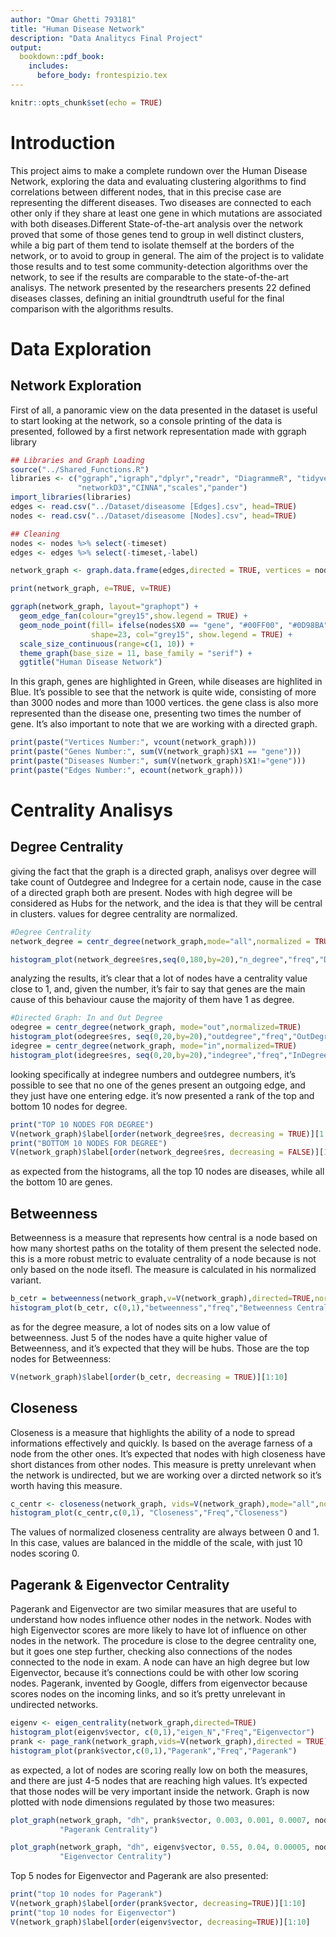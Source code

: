 ```yaml
---
author: "Omar Ghetti 793181"
title: "Human Disease Network"
description: "Data Analitycs Final Project"
output:
  bookdown::pdf_book:
    includes:
      before_body: frontespizio.tex
---
```


```r
knitr::opts_chunk$set(echo = TRUE)
```

# Introduction

This project aims to make a complete rundown over the Human Disease Network, exploring the data and evaluating clustering algorithms to find correlations between different nodes, that in this precise case are representing the different diseases.
Two diseases are connected to each other only if they share at least one gene in which mutations are associated with both diseases.Different State-of-the-art analysis over the network proved that some of those genes tend to group in well distinct clusters, while a big part of them tend to isolate themself at the borders of the network, or to avoid to group in general. The aim of the project is to validate those results and to test some community-detection algorithms over the network, to see if the results are comparable to the state-of-the-art analisys.
The network presented by the researchers presents 22 defined diseases classes, defining an initial groundtruth useful for the final comparison with the algorithms results.

# Data Exploration

## Network Exploration

First of all, a panoramic view on the data presented in the dataset is useful to start looking at the network, so a console printing of the data is presented, followed by a first network representation made with ggraph library

```r
## Libraries and Graph Loading
source("../Shared_Functions.R")
libraries <- c("ggraph","igraph","dplyr","readr", "DiagrammeR", "tidyverse", "Cairo", 
               "networkD3","CINNA","scales","pander")
import_libraries(libraries)
edges <- read.csv("../Dataset/diseasome [Edges].csv", head=TRUE)
nodes <- read.csv("../Dataset/diseasome [Nodes].csv", head=TRUE)

## Cleaning
nodes <- nodes %>% select(-timeset)
edges <- edges %>% select(-timeset,-label)

network_graph <- graph.data.frame(edges,directed = TRUE, vertices = nodes)
```

```r
print(network_graph, e=TRUE, v=TRUE)

```

```r
ggraph(network_graph, layout="graphopt") +
  geom_edge_fan(colour="grey15",show.legend = TRUE) +
  geom_node_point(fill= ifelse(nodes$X0 == "gene", "#00FF00", "#0D98BA"), 
                  shape=23, col="grey15", show.legend = TRUE) +
  scale_size_continuous(range=c(1, 10)) +
  theme_graph(base_size = 11, base_family = "serif") +
  ggtitle("Human Disease Network")

```

In this graph, genes are highlighted in Green, while diseases are highlited in Blue. It's possible to see that the network is quite wide, consisting of more than 3000 nodes and more than 1000 vertices.
the gene class is also more represented than the disease one, presenting two times the number of gene. It's also important to note that we are working with a directed graph.

```r
print(paste("Vertices Number:", vcount(network_graph)))
print(paste("Genes Number:", sum(V(network_graph)$X1 == "gene")))
print(paste("Diseases Number:", sum(V(network_graph)$X1!="gene")))
print(paste("Edges Number:", ecount(network_graph)))

```


# Centrality Analisys

## Degree Centrality

giving the fact that the graph is a directed graph, analisys over degree will take count of Outdegree and Indegree for a certain node, cause in the case of a directed graph both are present. Nodes with high degree will be considered as Hubs for the network, and the idea is that they will be central in clusters. values for degree centrality are normalized.

```r
#Degree Centrality
network_degree = centr_degree(network_graph,mode="all",normalized = TRUE)

histogram_plot(network_degree$res,seq(0,180,by=20),"n_degree","freq","Degree Centrality")
```


analyzing the results, it's clear that a lot of nodes have a centrality value close to 1, and, given the number, it's fair to say that genes are the main cause of this behaviour cause the majority of them have 1 as degree.

```r
#Directed Graph: In and Out Degree
odegree = centr_degree(network_graph, mode="out",normalized=TRUE)
histogram_plot(odegree$res, seq(0,20,by=20),"outdegree","freq","OutDegree")
idegree = centr_degree(network_graph, mode="in",normalized=TRUE)
histogram_plot(idegree$res, seq(0,20,by=20),"indegree","freq","InDegree")

```

looking specifically at indegree numbers and outdegree numbers, it's possible to see that no one of the genes present an outgoing edge, and they just have one entering edge. it's now presented a rank of the top and bottom 10 nodes for degree.

```r
print("TOP 10 NODES FOR DEGREE")
V(network_graph)$label[order(network_degree$res, decreasing = TRUE)][1:10]
print("BOTTOM 10 NODES FOR DEGREE")
V(network_graph)$label[order(network_degree$res, decreasing = FALSE)][1:10]
```

as expected from the histograms, all the top 10 nodes are diseases, while all the bottom 10 are genes.

## Betweenness
Betweenness is a measure that represents how central is a node based on how many shortest paths on the totality of them present the selected node. this is a more robust metric to evaluate centrality of a node because is not only based on the node itsefl. The measure is calculated in his normalized variant.

```r
b_cetr = betweenness(network_graph,v=V(network_graph),directed=TRUE,normalized=TRUE)
histogram_plot(b_cetr, c(0,1),"betweenness","freq","Betweenness Centrality") 

```

as for the degree measure, a lot of nodes sits on a low value of betweenness. Just 5 of the nodes have a quite higher value of Betweenness, and it's expected that they will be hubs.
Those are the top nodes for Betweenness:

```r
V(network_graph)$label[order(b_cetr, decreasing = TRUE)][1:10]

```

## Closeness

Closeness is a measure that highlights the ability of a node to spread informations effectively and quickly. Is based on the average farness of a node from the other ones. It's expected that nodes with high closeness have short distances from other nodes. This measure is pretty unrelevant when the network is undirected, but we are working over a dircted network so it's worth having this measure.

```r
c_centr <- closeness(network_graph, vids=V(network_graph),mode="all",normalized=TRUE)
histogram_plot(c_centr,c(0,1), "Closeness","Freq","Closeness")

```

The values of normalized closeness centrality are always between 0 and 1. In this case, values are balanced in the middle of the scale, with just 10 nodes scoring 0.

## Pagerank & Eigenvector Centrality

Pagerank and Eigenvector are two similar measures that are useful to understand how nodes influence other nodes in the network. Nodes with high Eigenvector scores are more likely to have lot of influence on other nodes in the network. The procedure is close to the degree centrality one, but it goes one step further, checking also connections of the nodes connected to the node in exam. A node can have an high degree but low Eigenvector, because it's connections could be with other low scoring nodes. Pagerank, invented by Google, differs from eigenvector because scores nodes on the incoming links, and so it's pretty unrelevant in undirected networks.

```r
eigenv <- eigen_centrality(network_graph,directed=TRUE)
histogram_plot(eigenv$vector, c(0,1),"eigen_N","Freq","Eigenvector")
prank <- page_rank(network_graph,vids=V(network_graph),directed = TRUE)
histogram_plot(prank$vector,c(0,1),"Pagerank","Freq","Pagerank")


```


as expected, a lot of nodes are scoring really low on both the measures, and there are just 4-5 nodes that are reaching high values. It's expected that those nodes will be very important inside the network. Graph is now plotted with node dimensions regulated by those two measures:

```r
plot_graph(network_graph, "dh", prank$vector, 0.003, 0.001, 0.0007, nodes$label, 0.003,
           "Pagerank Centrality")

```

```r
plot_graph(network_graph, "dh", eigenv$vector, 0.55, 0.04, 0.00005, nodes$label, 0.55, 
           "Eigenvector Centrality")
```

Top 5 nodes for Eigenvector and Pagerank are also presented:

```r
print("top 10 nodes for Pagerank")
V(network_graph)$label[order(prank$vector, decreasing=TRUE)][1:10]
print("top 10 nodes for Eigenvector")
V(network_graph)$label[order(eigenv$vector, decreasing=TRUE)][1:10] 
```

